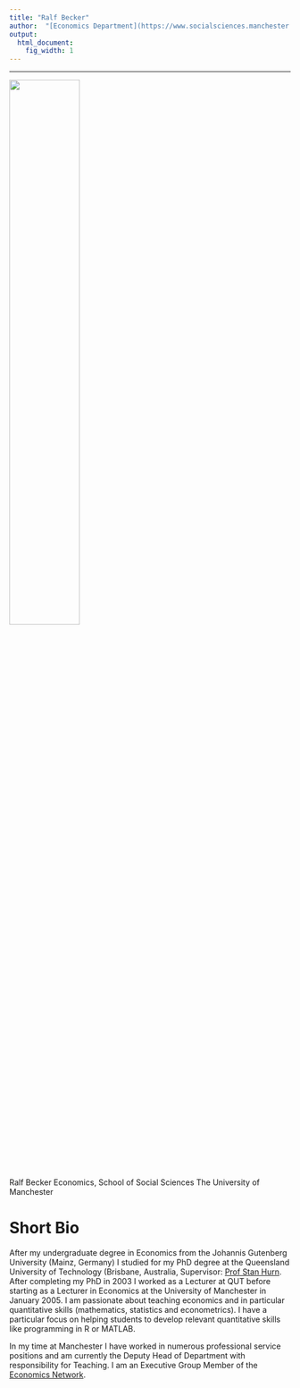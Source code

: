 ```yaml
---
title: "Ralf Becker"
author:  "[Economics Department](https://www.socialsciences.manchester.ac.uk/economics/) at [The University of Manchester](http://www.manchester.ac.uk), August 2020"
output:
  html_document:
    fig_width: 1
---
```


----

![](images/RalBeckerUni.jpg){width=50%}

Ralf Becker
Economics, School of Social Sciences
The University of Manchester

# Short Bio

After my undergraduate degree in Economics from the Johannis Gutenberg University (Mainz, Germany) I studied for my PhD degree at the Queensland University of Technology (Brisbane, Australia, Supervisor: [Prof Stan Hurn](https://staff.qut.edu.au/staff/s.hurn). After completing my PhD in 2003 I worked as a Lecturer at QUT before starting as a Lecturer in Economics at the University of Manchester in January 2005. 
I am passionate about teaching economics and in particular quantitative skills (mathematics, statistics and econometrics). I have a particular focus on helping students to develop relevant quantitative skills like programming in R or MATLAB.

In my time at Manchester I have worked in numerous professional service positions and am currently the Deputy Head of Department with responsibility for Teaching. I am an Executive Group Member of the [Economics Network](https://www.economicsnetwork.ac.uk/).

